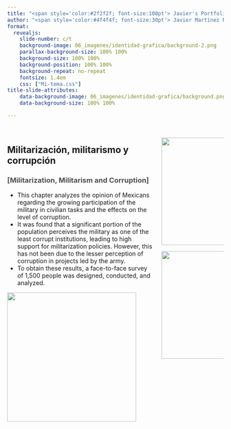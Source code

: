 ```yaml
---
title: "<span style='color:#2f2f2f; font-size:100pt'> Javier's Portfolio</span>"
author: "<span style='color:#4f4f4f; font-size:30pt'> Javier Martínez Rodríguez</span>"
format: 
  revealjs:
    slide-number: c/t
    background-image: 06_imagenes/identidad-grafica/background-2.png
    parallax-background-size: 100% 100%
    background-size: 100% 100%
    background-position: 100% 100%
    background-repeat: no-repeat
    fontsize: 1.4em
    css: ["Mi-tema.css"]
title-slide-attributes:
    data-background-image: 06_imagenes/identidad-grafica/background.png
    data-background-size: 100% 100%  

---
```

##  {fullscreen="true"}
:::: {.columns}

::: {.column width="70%"}

<h2>Militarización, militarismo y corrupción</h2>

<h3><span style='color:#4f4f4f'>[Militarization, Militarism and Corruption]</span></h3>
 

* This chapter analyzes the opinion of Mexicans regarding the growing participation of the military in civilian tasks and the effects on the level of corruption.
* It was found that a significant portion of the population perceives the military as one of the least corrupt institutions, leading to high support for militarization policies. However, this has not been due to the lesser perception of corruption in projects led by the army.
* To obtain these results, a face-to-face survey of 1,500 people was designed, conducted, and analyzed.

![](06_imagenes/identidad-grafica/mmc/militarizacion-guardia.png){fig-align="center" width="300"}

:::

::: {.column width="30%"}

![](06_imagenes/identidad-grafica/mmc/perce-corrupcion.png){fig-align="center" width="250"}

![](06_imagenes/identidad-grafica/mmc/perce-corrupcion-obras.png){fig-align="center" width="250"}


:::

::::


